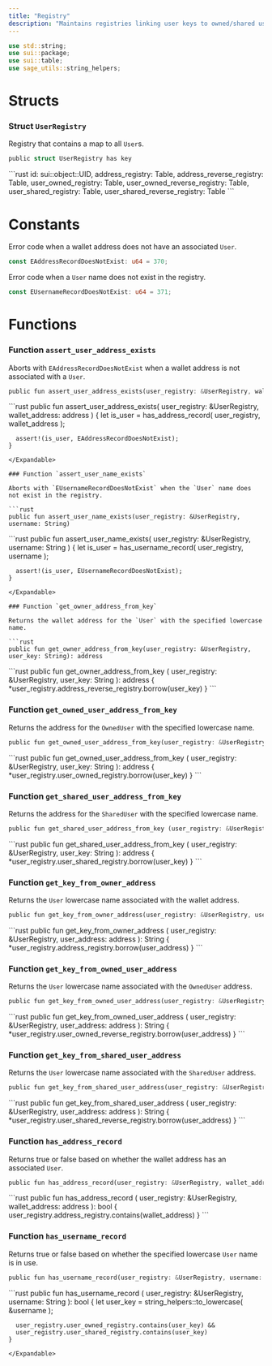 ```yaml
---
title: "Registry"
description: "Maintains registries linking user keys to owned/shared user identities. @sage/user > registry"
---
```


```rust
use std::string;
use sui::package;
use sui::table;
use sage_utils::string_helpers;
```

# Structs

### Struct `UserRegistry`

Registry that contains a map to all `User`s.

```rust
public struct UserRegistry has key
```

<Expandable title="Fields">
  ```rust
    id: sui::object::UID,
    address_registry: Table<address, std::string::String>,
    address_reverse_registry: Table<std::string::String, address>,
    user_owned_registry: Table<std::string::String, address>,
    user_owned_reverse_registry: Table<address, std::string::String>,
    user_shared_registry: Table<std::string::String, address>,
    user_shared_reverse_registry: Table<address, std::string::String>
  ```
</Expandable>

# Constants

Error code when a wallet address does not have an associated `User`.

```rust
const EAddressRecordDoesNotExist: u64 = 370;
```

Error code when a `User` name does not exist in the registry.

```rust
const EUsernameRecordDoesNotExist: u64 = 371;
```

# Functions

### Function `assert_user_address_exists`

Aborts with `EAddressRecordDoesNotExist` when a wallet address is not associated with a `User`.

```rust
public fun assert_user_address_exists(user_registry: &UserRegistry, wallet_address: address)
```

<Expandable title="Implementation">
  ```rust
    public fun assert_user_address_exists(
      user_registry: &UserRegistry,
      wallet_address: address
    ) {
      let is_user = has_address_record(
        user_registry,
        wallet_address
      );
  
      assert!(is_user, EAddressRecordDoesNotExist);
    }
  ```
</Expandable>

### Function `assert_user_name_exists`

Aborts with `EUsernameRecordDoesNotExist` when the `User` name does not exist in the registry.

```rust
public fun assert_user_name_exists(user_registry: &UserRegistry, username: String)
```

<Expandable title="Implementation">
  ```rust
    public fun assert_user_name_exists(
      user_registry: &UserRegistry,
      username: String
    ) {
      let is_user = has_username_record(
        user_registry,
        username
      );
  
      assert!(is_user, EUsernameRecordDoesNotExist);
    }
  ```
</Expandable>

### Function `get_owner_address_from_key`

Returns the wallet address for the `User` with the specified lowercase name.

```rust
public fun get_owner_address_from_key(user_registry: &UserRegistry, user_key: String): address
```

<Expandable title="Implementation">
  ```rust
    public fun get_owner_address_from_key (
      user_registry: &UserRegistry,
      user_key: String
    ): address {
      *user_registry.address_reverse_registry.borrow(user_key)
    }
  ```
</Expandable>

### Function `get_owned_user_address_from_key`

Returns the address for the `OwnedUser` with the specified lowercase name.

```rust
public fun get_owned_user_address_from_key(user_registry: &UserRegistry, user_key: String): address
```

<Expandable title="Implementation">
  ```rust
    public fun get_owned_user_address_from_key (
      user_registry: &UserRegistry,
      user_key: String
    ): address {
      *user_registry.user_owned_registry.borrow(user_key)
    }
  ```
</Expandable>

### Function `get_shared_user_address_from_key`

Returns the address for the `SharedUser` with the specified lowercase name.

```rust
public fun get_shared_user_address_from_key (user_registry: &UserRegistry, user_key: String): address
```

<Expandable title="Implementation">
  ```rust
    public fun get_shared_user_address_from_key (
      user_registry: &UserRegistry,
      user_key: String
    ): address {
      *user_registry.user_shared_registry.borrow(user_key)
    }
  ```
</Expandable>

### Function `get_key_from_owner_address`

Returns the `User` lowercase name associated with the wallet address.

```rust
public fun get_key_from_owner_address(user_registry: &UserRegistry, user_address: address): String
```

<Expandable title="Implementation">
  ```rust
    public fun get_key_from_owner_address (
      user_registry: &UserRegistry,
      user_address: address
    ): String {
      *user_registry.address_registry.borrow(user_address)
    }
  ```
</Expandable>

### Function `get_key_from_owned_user_address`

Returns the `User` lowercase name associated with the `OwnedUser` address.

```rust
public fun get_key_from_owned_user_address(user_registry: &UserRegistry, user_address: address): String
```

<Expandable title="Implementation">
  ```rust
    public fun get_key_from_owned_user_address (
      user_registry: &UserRegistry,
      user_address: address
    ): String {
      *user_registry.user_owned_reverse_registry.borrow(user_address)
    }
  ```
</Expandable>

### Function `get_key_from_shared_user_address`

Returns the `User` lowercase name associated with the `SharedUser` address.

```rust
public fun get_key_from_shared_user_address(user_registry: &UserRegistry, user_address: address): String
```

<Expandable title="Implementation">
  ```rust
    public fun get_key_from_shared_user_address (
      user_registry: &UserRegistry,
      user_address: address
    ): String {
      *user_registry.user_shared_reverse_registry.borrow(user_address)
    }
  ```
</Expandable>

### Function `has_address_record`

Returns true or false based on whether the wallet address has an associated `User`.

```rust
public fun has_address_record(user_registry: &UserRegistry, wallet_address: address): bool
```

<Expandable title="Implementation">
  ```rust
    public fun has_address_record (
      user_registry: &UserRegistry,
      wallet_address: address
    ): bool {
      user_registry.address_registry.contains(wallet_address)
    }
  ```
</Expandable>

### Function `has_username_record`

Returns true or false based on whether the specified lowercase `User` name is in use.

```rust
public fun has_username_record(user_registry: &UserRegistry, username: String): bool
```

<Expandable title="Implementation">
  ```rust
    public fun has_username_record (
      user_registry: &UserRegistry,
      username: String
    ): bool {
      let user_key = string_helpers::to_lowercase(
        &username
      );
  
      user_registry.user_owned_registry.contains(user_key) &&
      user_registry.user_shared_registry.contains(user_key)
    }
  ```
</Expandable>